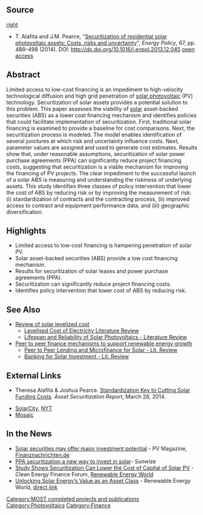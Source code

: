 {{MOST}}
[[Category:MOST completed projects and publications]]
[[Category:Photovoltaics]]
[[Category:Finance]]


==Source==
[[image:Pvsec.jpg|right]]
* T. Alafita and J.M. Pearce, "[http://dx.doi.org/10.1016/j.enpol.2013.12.045 Securitization of residential solar photovoltaic assets: Costs, risks and uncertainty]", ''Energy Policy'',  67, pp. 488–498 (2014). DOI: http://dx.doi.org/10.1016/j.enpol.2013.12.045  [https://www.academia.edu/6400583/Securitization_of_residential_solar_photovoltaic_assets_Costs_risks_and_uncertainty open access]

==Abstract==

Limited access to low-cost financing is an impediment to high-velocity technological diffusion and high grid penetration of [[solar photovoltaic]] (PV) technology. Securitization{{w|Securitization}} of solar assets provides a potential solution to this problem. This paper assesses the viability of [[solar]] asset-backed securities (ABS) as a lower cost financing mechanism and identifies policies that could facilitate implementation of securitization. First, traditional solar financing is examined to provide a baseline for cost comparisons. Next, the securitization process is modeled. The model enables identification of several junctures at which risk and uncertainty influence costs. Next, parameter values are assigned and used to generate cost estimates. Results show that, under reasonable assumptions, securitization of solar power purchase agreements (PPA) can significantly reduce project financing costs, suggesting that securitization is a viable mechanism for improving the financing of PV projects. The clear impediment to the successful launch of a solar ABS is measuring and understanding the riskiness of underlying assets. This study identifies three classes of policy intervention that lower the cost of ABS by reducing risk or by improving the measurement of risk: (i) standardization of contracts and the contracting process, (ii) improved access to contract and equipment performance data, and (iii) geographic diversification.

==Highlights==

* Limited access to low-cost financing is hampering penetration of solar PV.
* Solar asset-backed securities (ABS) provide a low cost financing mechanism.
* Results for securitization of solar leases and power purchase agreements (PPA).
* Securitization can significantly reduce project financing costs.
* Identifies policy intervention that lower cost of ABS by reducing risk.

== See Also==
*[[Review of solar levelized cost]]
**[[Levelised Cost of Electricity Literature Review ]]
**[[Lifespan and Reliability of Solar Photovoltaics - Literature Review]]
*[[Peer to peer finance mechanisms to support renewable energy growth]]
**[[Peer to Peer Lending and Microfinance for Solar - Lit. Review ]]
**[[Banking for Solar Investment - Lit. Review]]
== External Links ==
* Theresa Alafita & Joshua Pearce. [http://www.structuredfinancenews.com/news/standardization-key-cutting-solar-funding-costs-248770-1.html Standardization Key to Cutting Solar Funding Costs]. ''Asset Securitization Report'', March 28, 2014.

* [http://www.solarcity.com/ SolarCity], [http://www.nytimes.com/2013/11/15/business/energy-environment/bonds-backed-by-solar-power-payments-get-nod.html?_r=0 NYT]
* [https://joinmosaic.com/ Mosaic]

==In the News==
* [http://www.pv-magazine.com/news/details/beitrag/solar-securities-may-offer-major-investment-potential-_100014224/ Solar securities may offer major investment potential] - PV Magazine, [http://www.finanznachrichten.de/nachrichten-2014-02/29408490-solar-securities-may-offer-major-investment-potential-451.htm Finanznachrichten.de]
*[http://sunwize.com/blog/index.php/ppa-securitization-a-new-way-to-invest-in-solar/ PPA securitization a new way to invest in solar]- Sunwize
* [http://cleanenergyfinanceforum.com/2014/02/21/study-shows-securitization-can-lower-the-cost-of-capital-of-solar-pv/ Study Shows Securitization Can Lower the Cost of Capital of Solar PV] - Clean Energy Finance Forum, [http://www.renewableenergyworld.com/rea/news/article/2014/03/study-shows-securitization-can-lower-the-cost-of-capital-of-solar-pv Renewable Energy World]
*  [http://digital.renewableenergyworld.com/renewableenergyworld/20140304/?pg=66#pg66 Unlocking Solar Energy’s Value as an Asset Class] -  Renewable Energy World, [http://www.renewableenergyworld.com/rea/news/article/2014/04/unlocking-solar-energys-value-as-an-asset-class?page=all direct link]


{{Solar navbox}}